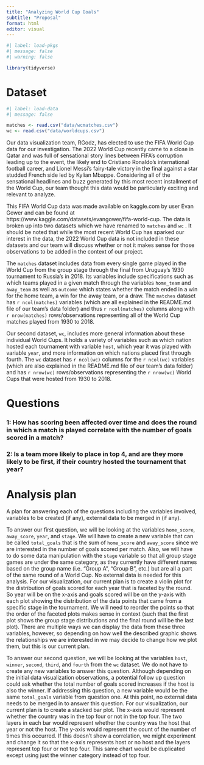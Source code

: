 ```yaml
---
title: "Analyzing World Cup Goals"
subtitle: "Proposal"
format: html
editor: visual
---
```


```r
#| label: load-pkgs
#| message: false
#| warning: false

library(tidyverse)
```

# Dataset

```r
#| label: load-data
#| message: false

matches <- read.csv("data/wcmatches.csv")
wc <- read.csv("data/worldcups.csv")
```

Our data visualization team, RGodz, has elected to use the FIFA World Cup data for our investigation. The 2022 World Cup recently came to a close in Qatar and was full of sensational story lines between FIFA's corruption leading up to the event, the likely end to Cristiano Ronaldo's international football career, and Lionel Messi's fairy-tale victory in the final against a star studded French side led by Kylian Mbappe. Considering all of the sensational headlines and buzz generated by this most recent installment of the World Cup, our team thought this data would be particularly exciting and relevant to analyze.

This FIFA World Cup data was made available on kaggle.com by user Evan Gower and can be found at https://www.kaggle.com/datasets/evangower/fifa-world-cup. The data is broken up into two datasets which we have renamed to `matches` and `wc` . It should be noted that while the most recent World Cup has sparked our interest in the data, the 2022 World Cup data is not included in these datasets and our team will discuss whether or not it makes sense for those observations to be added in the context of our project.

The `matches` dataset includes data from every single game played in the World Cup from the group stage through the final from Uruguay's 1930 tournament to Russia's in 2018. Its variables include specifications such as which teams played in a given match through the variables `home_team` and `away_team` as well as `outcome` which states whether the match ended in a win for the home team, a win for the away team, or a draw. The `matches` dataset has `r ncol(matches)` variables (which are all explained in the README.md file of our team's data folder) and thus `r ncol(matches)` columns along with `r nrow(matches)` rows/observations representing all of the World Cup matches played from 1930 to 2018.

Our second dataset, `wc`, includes more general information about these individual World Cups. It holds a variety of variables such as which nation hosted each tournament with variable `host`, which year it was played with variable `year`, and more information on which nations placed first through fourth. The `wc` dataset has `r ncol(wc)` columns for the `r ncol(wc)` variables (which are also explained in the README.md file of our team's data folder) and has `r nrow(wc)` rows/observations representing the `r nrow(wc)` World Cups that were hosted from 1930 to 2018.

# Questions

### 1: How has scoring been affected over time and does the round in which a match is played correlate with the number of goals scored in a match?

### 2: Is a team more likely to place in top 4, and are they more likely to be first, if their country hosted the tournament that year?

# Analysis plan

A plan for answering each of the questions including the variables involved, variables to be created (if any), external data to be merged in (if any).

To answer our first question, we will be looking at the variables `home_score`, `away_score`, `year`, and `stage`. We will have to create a new variable that can be called `total_goals` that is the sum of `home_score` and `away_score` since we are interested in the number of goals scored per match. Also, we will have to do some data manipulation with the `stage` variable so that all group stage games are under the same category, as they currently have different names based on the group name (i.e. "Group A", "Group B", etc.) but are all a part of the same round of a World Cup. No external data is needed for this analysis. For our visualization, our current plan is to create a violin plot for the distribution of goals scored for each year that is faceted by the round. So year will be on the x-axis and goals scored will be on the y-axis with each plot showing the distribution of the data points that came from a specific stage in the tournament. We will need to reorder the points so that the order of the faceted plots makes sense in context (such that the first plot shows the group stage distributions and the final round will be the last plot). There are multiple ways we can display the data from these three variables, however, so depending on how well the described graphic shows the relationships we are interested in we may decide to change how we plot them, but this is our current plan.

To answer our second question, we will be looking at the variables `host`, `winner`, `second`, `third`, and `fourth` from the `wc` dataset. We do not have to create any new variables to answer this question. Although depending on the initial data visualization observations, a potential follow up question could ask whether the total number of goals scored increases if the host is also the winner. If addressing this question, a new variable would be the same `total_goals` variable from question one. At this point, no external data needs to be merged in to answer this question. For our visualization, our current plan is to create a stacked bar plot. The x-axis would represent whether the country was in the top four or not in the top four. The two layers in each bar would represent whether the country was the host that year or not the host. The y-axis would represent the count of the number of times this occurred. If this doesn't show a correlation, we might experiment and change it so that the x-axis represents host or no host and the layers represent top four or not top four. This same chart would be duplicated except using just the winner category instead of top four.

